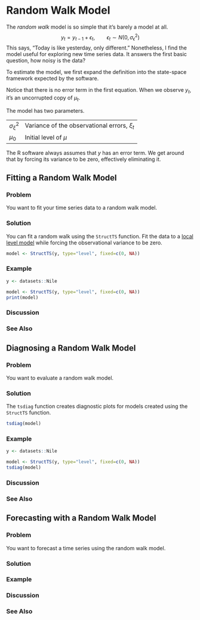 # Random Walk Model {#randomWalk}

The *random walk* model is so simple that it's barely a model at all.
$$y_{t} = y_{t-1} + \epsilon_{t},\qquad\epsilon_{t} \sim N(0,\sigma_{\epsilon}^{2})$$
This says, "Today is like yesterday, only different."
Nonetheless, I find the model useful for exploring new time series data.
It answers the first basic question, how noisy is the data?

To estimate the model,
we first expand the definition into the state-space framework
expected by the software.

\begin{eqnarray*}
  y_{t} & = & \mu_{t} \\
  \mu_{t} & = & \mu_{t-1} + \xi_{t}, \qquad \xi_{t} \sim N(0,\sigma_{\xi}^{2})
\end{eqnarray*}

Notice that there is no error term in the first equation.
When we observe $y_{t}$, it's an uncorrupted copy of $\mu_{t}$.

The model has two parameters.

------------------  -------------------------------------------------
$\sigma_{\xi}^2$    Variance of the observational errors, $\xi_{t}$
$\mu_{0}$           Initial level of $\mu$
------------------  -------------------------------------------------

The R software always assumes that $y$ has an error term.
We get around that by forcing its variance to be zero,
effectively eliminating it.

## Fitting a Random Walk Model

### Problem {-}
You want to fit your time series data to a random walk model.

### Solution {-}
You can fit a random walk using the `StructTS` function.
Fit the data to a [local level model](#localLevel)
while forcing the observational variance to be zero.

```r
model <- StructTS(y, type="level", fixed=c(0, NA))
```

### Example {-}

```r
y <- datasets::Nile

model <- StructTS(y, type="level", fixed=c(0, NA))
print(model)
```

### Discussion {-}

### See Also {-}

## Diagnosing a Random Walk Model

### Problem {-}
You want to evaluate a random walk model.

### Solution {-}
The `tsdiag` function creates diagnostic plots
for models created using the `StructTS` function.

```r
tsdiag(model)
```

### Example {-}

```r
y <- datasets::Nile

model <- StructTS(y, type="level", fixed=c(0, NA))
tsdiag(model)
```

### Discussion {-}

### See Also {-}

## Forecasting with a Random Walk Model

### Problem {-}
You want to forecast a time series using the random walk model.

### Solution {-}

### Example {-}

### Discussion {-}

### See Also {-}
